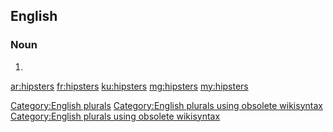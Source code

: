==English==

===Noun===
{{head|en}}

# {{plural of|hipster}}

[[Category:English plurals]][[Category:English plurals using obsolete wikisyntax]][[Category:English plurals using obsolete wikisyntax]]

[[ar:hipsters]]
[[fr:hipsters]]
[[ku:hipsters]]
[[mg:hipsters]]
[[my:hipsters]]